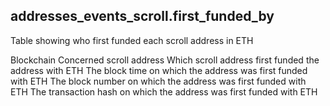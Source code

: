 ## addresses_events_scroll.first_funded_by 
Table showing who first funded each scroll address in ETH

<ParamField path="blockchain">
Blockchain
</ParamField>
<ParamField path="address">
Concerned scroll address
</ParamField>
<ParamField path="first_funded_by">
Which scroll address first funded the address with ETH
</ParamField>
<ParamField path="block_time">
The block time on which the address was first funded with ETH
</ParamField>
<ParamField path="block_number">
The block number on which the address was first funded with ETH
</ParamField>
<ParamField path="tx_hash">
The transaction hash on which the address was first funded with ETH
</ParamField>
